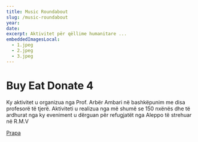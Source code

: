 ```yaml
---
title: Music Roundabout
slug: /music-roundabout
year:
date:
excerpt: Aktivitet për qëllime humanitare ...
embeddedImagesLocal:
  - 1.jpeg
  - 2.jpeg
  - 3.jpeg
---
```


# Buy Eat Donate 4

Ky aktivitet u organizua nga Prof. Arbër Ambari në bashkëpunim me disa profesorë të tjerë. Aktiviteti u realizua nga më shumë se 150 nxënës dhe të ardhurat nga ky eveniment u dërguan për refugjatët nga Aleppo të strehuar në R.M.V

[Prapa](/projects)
